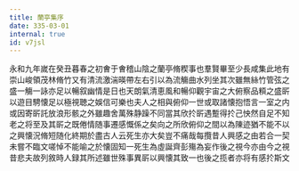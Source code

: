 ```yaml
---
title: 蘭亭集序
date: 335-03-01
internal: true
id: v7jsl
---
```


永和九年嵗在癸丑暮春之初㑹于㑹稽山陰之蘭亭脩稧事也羣賢畢至少長咸集此地有崇山峻領茂林脩竹又有清流激湍暎帶左右引以為流觴曲水列坐其次雖無絲竹管弦之盛一觴一詠亦足以暢叙幽情是日也天朗氣清恵風和暢仰觀宇宙之大俯察品頪之盛㪽以遊目騁懐足以極視聴之娛信可樂也夫人之相與俯仰一世或取諸懐抱悟言一室之内或因寄㪽託放浪形骸之外雖趣舍萬殊静躁不同當其欣扵㪽遇蹔得扵己怏然自足不知老之将至及其㪽之既倦情随事遷感慨係之矣向之所欣俯仰之間以為陳迹猶不能不以之興懐況脩短随化終期於盡古人云死生亦大矣豈不痛哉每攬昔人興感之由若合一契未嘗不臨文嗟悼不能喻之於懐固知一死生為虛誕齊彭殤為妄作後之視今亦由今之視昔悲夫故列敘時人録其所述雖世殊事異㪽以興懐其致一也後之揽者亦将有感扵斯文
